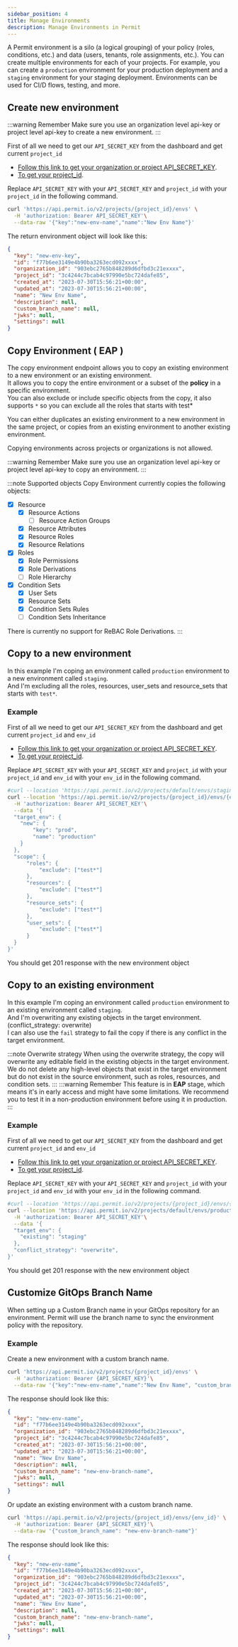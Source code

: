 ```yaml
---
sidebar_position: 4
title: Manage Environments
description: Manage Environments in Permit
---
```


A Permit environment is a silo (a logical grouping) of your policy (roles, conditions, etc.) and data (users, tenants,
role assignments, etc.). You can create multiple environments for each of your projects. For example, you can create a `production`
environment for your production deployment and a `staging` environment for your staging deployment. Environments can be used for
CI/D flows, testing, and more.

## Create new environment

:::warning Remember
Make sure you use an organization level api-key or project level api-key to create a new environment.
:::

First of all we need to get our `API_SECRET_KEY` from the dashboard and get current `project_id`<br/>

- [Follow this link to get your organization or project API_SECRET_KEY](/api/api-with-cli/#get-your-api-key).<br/>
- [To get your project_id](/api/examples/get-project-and-env).

Replace `API_SECRET_KEY` with your `API_SECRET_KEY` and `project_id` with your `project_id` in the following command.

```bash
curl 'https://api.permit.io/v2/projects/{project_id}/envs' \
  -H 'authorization: Bearer API_SECRET_KEY'\
  --data-raw '{"key":"new-env-name","name":"New Env Name"}'

```

The return environment object will look like this:

```json
{
  "key": "new-env-key",
  "id": "f77b6ee3149e4b90ba3263ecd092xxxx",
  "organization_id": "903ebc2765b848289d6dfbd3c21exxxx",
  "project_id": "3c4244c7bcab4c97990e5bc724dafe85",
  "created_at": "2023-07-30T15:56:21+00:00",
  "updated_at": "2023-07-30T15:56:21+00:00",
  "name": "New Env Name",
  "description": null,
  "custom_branch_name": null,
  "jwks": null,
  "settings": null
}
```

## Copy Environment ( EAP )

The copy environment endpoint allows you to copy an existing environment to a new environment or an existing environment.<br/>
It allows you to copy the entire environment or a subset of the **policy** in a specific environment.<br/>
You can also exclude or include specific objects from the copy, it also supports `*` so you can exclude all the roles that starts with test\*<br/>

You can either duplicates an existing environment to a new environment in the same project, or copies from an existing environment to another existing environment.

Copying environments across projects or organizations is not allowed.

:::warning Remember
Make sure you use an organization level api-key or project level api-key to copy an environment.
:::

:::note Supported objects
Copy Environment currently copies the following objects:
- [x] Resource
    - [x] Resource Actions
        - [ ] Resource Action Groups
    - [x] Resource Attributes
    - [x] Resource Roles
    - [x] Resource Relations
- [x] Roles
    - [x] Role Permissions
    - [x] Role Derivations
    - [ ] Role Hierarchy
- [x] Condition Sets
    - [x] User Sets
    - [x] Resource Sets
    - [x] Condition Sets Rules
    - [ ] Condition Sets Inheritance

There is currently no support for ReBAC Role Derivations.
:::

## Copy to a new environment

In this example I'm coping an environment called `production` environment to a new environment called `staging`.<br/>
And I'm excluding all the roles, resources, user_sets and resource_sets that starts with `test*`.<br/>

### Example

First of all we need to get our `API_SECRET_KEY` from the dashboard and get current `project_id` and `env_id`<br/>

- [Follow this link to get your organization or project API_SECRET_KEY](/api/api-with-cli/#get-your-api-key).<br/>
- [To get your project_id](/api/examples/get-project-and-env).

Replace `API_SECRET_KEY` with your `API_SECRET_KEY` and `project_id` with your `project_id` and `env_id` with your `env_id` in the following command.<br/>

```bash
#curl --location 'https://api.permit.io/v2/projects/default/envs/staging/copy' \
curl --location 'https://api.permit.io/v2/projects/{project_id}/envs/{env_id}/copy' \
  -H 'authorization: Bearer API_SECRET_KEY'\
  --data '{
  "target_env": {
    "new": {
        "key": "prod",
        "name": "production"
    }
  },
  "scope": {
      "roles": {
          "exclude": ["test*"]
      },
      "resources": {
          "exclude": ["test*"]
      },
      "resource_sets": {
          "exclude": ["test*"]
      },
      "user_sets": {
          "exclude": ["test*"]
      }
  }
}'

```

You should get 201 response with the new environment object

## Copy to an existing environment

In this example I'm coping an environment called `production` environment to an existing environment called `staging`.<br/>
And I'm overwriting any existing objects in the target environment. (conflict_strategy: overwrite)<br/>
I can also use the `fail` strategy to fail the copy if there is any conflict in the target environment.

:::note Overwrite strategy
When using the overwrite strategy, the copy will overwrite any editable field in the existing objects in the target environment.
We do not delete any high-level objects that exist in the target environment but do not exist in the source environment,
such as roles, resources, and condition sets.
:::
:::warning Remember
This feature is in **EAP** stage, which means it's in early access and might have some limitations.
We recommend you to test it in a non-production environment before using it in production.
:::

### Example

First of all we need to get our `API_SECRET_KEY` from the dashboard and get current `project_id` and `env_id`<br/>

- [Follow this link to get your organization or project API_SECRET_KEY](/api/api-with-cli/#get-your-api-key).<br/>
- [To get your project_id](/api/examples/get-project-and-env).

Replace `API_SECRET_KEY` with your `API_SECRET_KEY` and `project_id` with your `project_id` and `env_id` with your `env_id` in the following command.<br/>

```bash
#curl --location 'https://api.permit.io/v2/projects/{project_id}/envs/{env_id}/copy' \
curl --location 'https://api.permit.io/v2/projects/default/envs/production/copy' \
  -H 'authorization: Bearer API_SECRET_KEY'\
  --data '{
  "target_env": {
    "existing": "staging"
  },
  "conflict_strategy": "overwrite",
}'

```

You should get 201 response with the new environment object


## Customize GitOps Branch Name

When setting up a Custom Branch name in your GitOps repository for an environment. Permit will use the branch name to sync the environment policy with the repository.

### Example

Create a new environment with a custom branch name.

```bash
curl 'https://api.permit.io/v2/projects/{project_id}/envs' \
  -H 'authorization: Bearer {API_SECRET_KEY}'\
  --data-raw '{"key":"new-env-name","name":"New Env Name", "custom_branch_name": "new-env-branch-name"}'
```

The response should look like this:

```json
{
  "key": "new-env-name",
  "id": "f77b6ee3149e4b90ba3263ecd092xxxx",
  "organization_id": "903ebc2765b848289d6dfbd3c21exxxx",
  "project_id": "3c4244c7bcab4c97990e5bc724dafe85",
  "created_at": "2023-07-30T15:56:21+00:00",
  "updated_at": "2023-07-30T15:56:21+00:00",
  "name": "New Env Name",
  "description": null,
  "custom_branch_name": "new-env-branch-name",
  "jwks": null,
  "settings": null
}
```

Or update an existing environment with a custom branch name.

```bash
curl 'https://api.permit.io/v2/projects/{project_id}/envs/{env_id}' \
  -H 'authorization: Bearer {API_SECRET_KEY}'\
  --data-raw '{"custom_branch_name": "new-env-branch-name"}'
```

The response should look like this:

```json
{
  "key": "new-env-name",
  "id": "f77b6ee3149e4b90ba3263ecd092xxxx",
  "organization_id": "903ebc2765b848289d6dfbd3c21exxxx",
  "project_id": "3c4244c7bcab4c97990e5bc724dafe85",
  "created_at": "2023-07-30T15:56:21+00:00",
  "updated_at": "2023-07-30T15:56:21+00:00",
  "name": "New Env Name",
  "description": null,
  "custom_branch_name": "new-env-branch-name",
  "jwks": null,
  "settings": null
}
```
